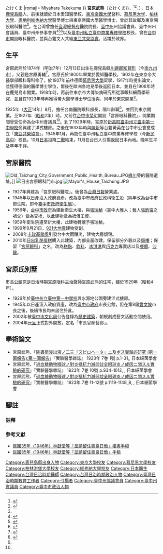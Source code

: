 {{japanese
|image=宮原武熊.jpg
|width = 150px
|japanese= 宮原 武熊
|kana=みやはら{{·}}たけくま
|romaji= Miyahara Takekuma
}}
'''宮原武熊'''（{{lang-ja|みやはら{{·}}たけくま}}，{{lang-en|Miyahara Takekuma}}<ref>{{cite web |url=http://www.shinmin.tc.edu.tw/ezfiles/0/1000/img/8/189628887.pdf |title=歷任校長 |publisher=[[臺中市私立新民高級中學|臺中市私立新民高級中學]] |quote=2nd Principal: Miyahara Takekuma(Japanese) |accessdate=2020-01-06 |archive-date=2019-12-31 |archive-url=https://web.archive.org/web/20191231065544/http://www.shinmin.tc.edu.tw/ezfiles/0/1000/img/8/189628887.pdf |dead-url=yes }}</ref><ref>{{de icon}}{{Cite book |url=https://epub.ub.uni-muenchen.de/9659/1/pvz_lmu_1905_06_wise.pdf |title=Amtliches Verzeichnis des Personals der Lehrer, Beamten und Studierenden an der königlich bayerischen Ludwig-Maximilians-Universität zu München |year=1905年 |publisher=路德維希-馬克西米利安-慕尼黑大學 |page=頁98 |author=Dr. C. Wolf & Sohn. |quote=Name:Miyahara Takekuma, Studium:Med, Heimat:Chiranmura Japan, |access-date=2020-01-06 |archive-date=2018-11-02 |archive-url=https://web.archive.org/web/20181102063910/https://epub.ub.uni-muenchen.de/9659/1/pvz_lmu_1905_06_wise.pdf |dead-url=no }}</ref>{{efn|他的名字被搞混因為「武熊」和「武雄」是同音漢語拼音的「Wǔxióng」<ref>{{Cite web |url=https://opinion.cw.com.tw/blog/profile/194/article/2431 |title=重繪台中宮原眼科，並說兩則白賊故事 |date=2015-02-26 |author=[[林奎佑|林奎佑]]（漫畫家：魚夫） |publisher=[[天下雜誌|天下雜誌]] |accessdate=2019-01-03 |quote=宮原武熊（Miyahara Takeo） |archive-date=2017-11-17 |archive-url=https://web.archive.org/web/20171117001100/http://opinion.cw.com.tw/blog/profile/194/article/2431 |dead-url=no }}</ref><ref name="王派仁">{{Cite book |url=http://www.culture.taichung.gov.tw/upload/267/20111228_040043.9797.pdf |title=台中市大墩文學獎作品集‧第十二屆 |chapter=在紅磚拱廊下尋找宮原武熊 |date=2009年11月 |publisher=台中市文化局 |author=王派仁 |isbn=9789860210743 |quote=宮原'''武熊'''著有《躍進泰國の全貌》、《タイの資源》與《梧棲築港に伴ふ工業港の位置變更希望に就いて》三本書 |access-date=2012-07-22 |archive-date=2013-05-10 |archive-url=https://web.archive.org/web/20130510141047/http://www.culture.taichung.gov.tw/upload/267/20111228_040043.9797.pdf |dead-url=no }}</ref>，或被搞混因於VIAF，因為「武雄・武夫（たけお/Takeo）」（日本歷史學者{{Link-ja|宮原武夫|宮原武夫}}，日本作家"宮原武雄"等）是同音日語。}}，{{bd|1874年|12月13日|?}}），[[日本|日本]][[鹿兒島縣|鹿兒島縣]]人，前後就讀於日本愛知醫學校、[[東京帝國大學|東京帝國大學]]醫科、[[慕尼黑大学|慕尼黑大学]]、[[柏林大學|柏林大學]]、[[奧地利|奧地利]][[維也納大學|維也納大學]]醫學博士與東京帝國大學醫學博士，曾於其故鄉及東京開設眼科醫院<ref name="王派仁" />。在台灣曾擔任[[臺灣總督府|臺灣總督府]]醫院院長、[[臺中州|臺中州]]州協議會員、臺中州州會議員、臺中州州參事會員<ref>{{Cite web |url=http://who.ith.sinica.edu.tw/s2s.action?v=1931;%E8%87%BA%E7%81%A3%E7%B8%BD%E7%9D%A3%E5%BA%9C;%E8%87%BA%E4%B8%AD%E5%B7%9E;%E5%B7%9E%E5%8D%94%E8%AD%B0%E6%9C%83%E5%93%A1 |title=臺中州州協議會員 -- 中央研究院台灣史研究所:臺灣總督府職員錄系統 |access-date=2013-07-14 |archive-date=2021-04-11 |archive-url=https://web.archive.org/web/20210411181943/http://who.ith.sinica.edu.tw/s2s.action?v=1931;%E8%87%BA%E7%81%A3%E7%B8%BD%E7%9D%A3%E5%BA%9C;%E8%87%BA%E4%B8%AD%E5%B7%9E;%E5%B7%9E%E5%8D%94%E8%AD%B0%E6%9C%83%E5%93%A1 }}</ref><ref>{{Cite web |url=http://who.ith.sinica.edu.tw/s2s.action?v=1937;%E8%87%BA%E7%81%A3%E7%B8%BD%E7%9D%A3%E5%BA%9C;%E8%87%BA%E4%B8%AD%E5%B7%9E;%E5%B7%9E%E6%9C%83%E8%AD%B0%E5%93%A1 |title=臺中州州會議員 -- 中央研究院台灣史研究所:臺灣總督府職員錄系統 |access-date=2013-07-14 |archive-date=2021-03-04 |archive-url=https://web.archive.org/web/20210304223537/http://who.ith.sinica.edu.tw/s2s.action?v=1937;%E8%87%BA%E7%81%A3%E7%B8%BD%E7%9D%A3%E5%BA%9C;%E8%87%BA%E4%B8%AD%E5%B7%9E;%E5%B7%9E%E6%9C%83%E8%AD%B0%E5%93%A1 }}</ref><ref>{{Cite web |url=http://who.ith.sinica.edu.tw/s2s.action?v=1938;%E8%87%BA%E7%81%A3%E7%B8%BD%E7%9D%A3%E5%BA%9C;%E8%87%BA%E4%B8%AD%E5%B7%9E;%E5%B7%9E%E5%8F%83%E4%BA%8B%E6%9C%83%E5%93%A1 |title=臺中州州參事會員 -- 中央研究院台灣史研究所:臺灣總督府職員錄系統 |access-date=2013-07-14 |archive-date=2021-01-15 |archive-url=https://web.archive.org/web/20210115172803/http://who.ith.sinica.edu.tw/s2s.action?v=1938;%E8%87%BA%E7%81%A3%E7%B8%BD%E7%9D%A3%E5%BA%9C;%E8%87%BA%E4%B8%AD%E5%B7%9E;%E5%B7%9E%E5%8F%83%E4%BA%8B%E6%9C%83%E5%93%A1 }}</ref>以及[[臺中市私立新民高級中學|臺中州私立臺中商業專修學校]]校長，曾在[[台中市_(州轄市)|台中市]]開設眼科醫院，並與台籍文人共組[[東亞共榮協會|東亞共榮協會]]，活躍於政界。

== 生平 ==
宮原武熊於1874年（明治7年）12月13日出生在鹿兒島縣[[川邊郡|川邊郡]][[知覽町|知覽町]]（今[[南九州市|南九州市]]），父親是宮原勇輔<ref name="jigyokai">{{cite book|title=臺灣人事態勢と事業界|year=1942|publisher=新時代社臺灣支社|editor=大園市藏}}</ref>。宮原氏於1900年畢業於愛知醫學校，1902年在東京帝大醫學部眼科專科修了，於1907年前往德國[[慕尼黑大學|慕尼黑大學]]留學，1917年時提出論文，並獲得德國的醫學博士學位，爾後在歐洲各地見學後返回日本，並且在1908年時在鹿兒島市開業。1918年時，再前往東京帝大傳染病研究所從事眼科細菌學研究，並且在1923年時再獲得帝大醫學博士學位授與，同年於東京開業<ref name="jinshikan1943">{{cite book|title=台灣人士鑑|year=1943|publisher=台灣新民報社}}</ref>。

1925年（[[大正|大正]]14年）8月，擔任台南醫院眼科部長，隔年辭職<ref name="王派仁" />，並回到東京開業。至1927年（[[昭和|昭和]]2年）時，又前往[[台中市_(州轄市)|台中市]][[榮町|榮町]]開設「宮原眼科醫院」，開業期間曾受任命為台中州會議員<ref name="jinshikan1943"/>。到了1929年時，宮原於[[新高町|新高町]][[國立臺中第一高級中學|臺中州立臺中第一中學校]]旁興建了洋式樓房。之後在1933年時與[[陳炘|陳炘]]等台籍菁英在台中市公會堂成立「[[東亞共榮協會|東亞共榮協會]]」。1945年1月，再擔任臺中州私立臺中商業專修學校（今[[新民高中|新民高中]]）校長。10月[[大日本帝國|日本]]投降[[二戰|二戰]]結束，11月在台日人引揚返回日本內地。晚年生平及卒年不詳。

== 宮原醫院 ==
[[File:Old_Taichung_City_Government_Public_Health_Bureau.JPG|thumb]][[綠川|綠川]]旁的醫院遺址。]]
[[File:日出宮原眼科門市.jpg|thumb]]
[[File:Mayor's_House_Taichung.JPG|thumb]]
*1927年興建為「宮原眼科醫院」。後曾為[[台灣日報|台灣日報]]營業處。
*1945年以日產沒入政府資產，改為臺中市政府民政科衛生股（隔年改為台中市衛生院，即今[[臺中市政府衛生局|臺中市政府衛生局]]）。
*1956年，[[台中市政府|台中市政府]]為建新衛生大樓，與[[張瑞楨|張瑞楨]]（臺中大雅人；藝人[[張鈞甯|張鈞甯]]之祖父）做為交換，以此建物做為抵償工資。
*1959年衛生院遷至新大樓，此建物轉讓予張瑞楨。
*1999年9月21日，[[921大地震|921大地震]]建物受創。
*2008年[[卡玫基颱風|卡玫基颱風]]引發台中大雨釀災，建物大廳傾毀。
*2010年[[日出乳酪蛋糕|日出乳酪蛋糕]]購入此建築，內部全面改建，保留部分外觀以及[[騎樓|騎樓]]；保留「[[宮原眼科|宮原眼科]]」之名，改為[[糕點|糕點]]、[[飲料|飲料]]、[[冰淇淋|冰淇淋]]與[[巧克力|巧克力]]專賣店以及[[餐廳|餐廳]]、[[沙龍|沙龍]]。

== 宮原氏別墅 ==
{{main|台中市長公館}}
市長公館原是日治時期宮原眼科主治醫師宮原武熊的住宅，建於1929年（昭和4年）。
*1929年於[[臺中州立臺中第一中學校|臺中州立臺中第一中學校]]與水源地公園旁建洋式樓房。
*1945年以日產沒入政府資產，改為[[臺中市政府|臺中市政府]]市長公館，但在第8屆[[曾文坡|曾文坡]]市長之後，後續市長均未居住於此。
*2002年被[[臺中市文化局|臺中市文化局]]公告登錄為[[台灣歷史建築|歷史建築]]，朝規劃成藝文活動空間使用。
*2004年[[元旦|元旦]]正式對外開放，定名「市長官邸藝廊」。

== 學術論文 ==
* 宮原武熊、「[https://doi.org/10.3412/jsb1917.7.1_1 除蟲菊浸出液ノ二三「スピロヘータ」ニ及ボス實驗的研究 (第一囘報告):第一囘報告]」『實驗醫學雜誌』 1923年 7巻 1號 p.1-31,{{Doi|10.3412/jsb1917.7.1_1}}, 日本細菌學會
* 宮原武熊、「[https://doi.org/10.3412/jsb1917.7.10_934 過血糖動物眼球ノ對炎抵抗力減弱竝全眼球炎ノ成因ニ關スル實驗的研究]」『實驗醫學雜誌』 1923年 7巻 10號 p.934-1012, {{Doi|10.3412/jsb1917.7.10_934}}, 日本細菌學會
* 宮原武熊、「[https://doi.org/10.3412/jsb1917.7.11-12_1119 過血糖動物眼球ノ對炎抵抗力減弱竝全眼球炎ノ成因ニ關スル實驗的研究]」『實驗醫學雜誌』 1923年 7巻 11-12號 p.1119-1148_8, {{Doi|10.3412/jsb1917.7.11-12_1119}}, 日本細菌學會

==腳註==
===註釋===
{{notelist}}
===參考文獻===
<references/>
* [http://catalog.digitalarchives.tw/item/00/29/51/6d.html 民國35年（1946年）林獻堂等「呈請留住善良日僑」楷書手稿]{{Wayback|url=http://catalog.digitalarchives.tw/item/00/29/51/6d.html |date=20160304084426 }}
* [http://catalog.digitalarchives.tw/item/00/29/51/6c.html 民國35年（1946年）林獻堂等「呈請留住善良日僑」手稿]{{Wayback|url=http://catalog.digitalarchives.tw/item/00/29/51/6c.html |date=20160304120214 }}
{{Authority control}}
{{DEFAULTSORT:Miyahara Takekuma}}
[[Category:鹿兒島縣出身人物|Category:鹿兒島縣出身人物]]
[[Category:東京大學校友|Category:東京大學校友]]
[[Category:慕尼黑大學校友|Category:慕尼黑大學校友]]
[[Category:柏林洪堡大學校友|Category:柏林洪堡大學校友]]
[[Category:維也納大學校友|Category:維也納大學校友]]
[[Category:日本醫生|Category:日本醫生]]
[[Category:台灣日治時期醫師|Category:台灣日治時期醫師]]
[[Category:台灣日治時期政治人物|Category:台灣日治時期政治人物]]
[[Category:臺灣日治時期教育工作者|Category:臺灣日治時期教育工作者]]
[[Category:引揚者|Category:引揚者]]
[[Category:臺中州協議會員|Category:臺中州協議會員]]
[[Category:臺中州會議員|Category:臺中州會議員]]
[[Category:臺中市政治人物|Category:臺中市政治人物]]